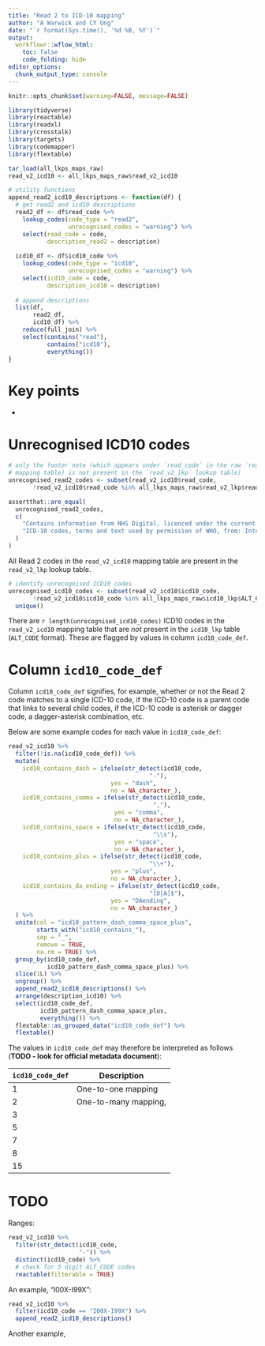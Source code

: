```yaml
---
title: "Read 2 to ICD-10 mapping"
author: "A Warwick and CY Ung"
date: "`r format(Sys.time(), '%d %B, %Y')`"
output: 
  workflowr::wflow_html:
    toc: false
    code_folding: hide
editor_options:
  chunk_output_type: console
---
```


```r
knitr::opts_chunk$set(warning=FALSE, message=FALSE)
```

```r
library(tidyverse)
library(reactable)
library(readxl)
library(crosstalk)
library(targets)
library(codemapper)
library(flextable)

tar_load(all_lkps_maps_raw)
read_v2_icd10 <- all_lkps_maps_raw$read_v2_icd10
```

```r
# utility functions
append_read2_icd10_descriptions <- function(df) {
  # get read2 and icd10 descriptions
  read2_df <- df$read_code %>%
    lookup_codes(code_type = "read2", 
                 unrecognised_codes = "warning") %>%
    select(read_code = code,
           description_read2 = description)
  
  icd10_df <- df$icd10_code %>%
    lookup_codes(code_type = "icd10",
                 unrecognised_codes = "warning") %>%
    select(icd10_code = code,
           description_icd10 = description)
  
  # append descriptions
  list(df,
       read2_df,
       icd10_df) %>%
    reduce(full_join) %>%
    select(contains("read"),
           contains("icd10"),
           everything())
}
```

# Key points

-   

# Unrecognised ICD10 codes

```r
# only the footer note (which appears under `read_code` in the raw `read_v2_icd10`
# mapping table) is not present in the `read_v2_lkp` lookup table)
unrecognised_read2_codes <- subset(read_v2_icd10$read_code,
       !read_v2_icd10$read_code %in% all_lkps_maps_raw$read_v2_lkp$read_code)

assertthat::are_equal(
  unrecognised_read2_codes,
  c(
    "Contains information from NHS Digital, licenced under the current version of the Open Government Licence available at www.nationalarchives.gov.uk/doc/open-government-licence/open-government-licence.htm",
    "ICD-10 codes, terms and text used by permission of WHO, from: International Statistical Classification of Diseases and Related Health Problems, Tenth Revision (ICD-10). Vols 1-3. Geneva, World Health Organization, 1992-2016."
  )
)
```

All Read 2 codes in the `read_v2_icd10` mapping table are present in the `read_v2_lkp` lookup table.

```r
# identify unrecognised ICD10 codes
unrecognised_icd10_codes <- subset(read_v2_icd10$icd10_code,
       !read_v2_icd10$icd10_code %in% all_lkps_maps_raw$icd10_lkp$ALT_CODE) %>% 
  unique()
```

There are `r length(unrecognised_icd10_codes)` ICD10 codes in the `read_v2_icd10` mapping table that are *not* present in the `icd10_lkp` table (`ALT_CODE` format). These are flagged by values in column `icd10_code_def`.

# Column `icd10_code_def`

Column `icd10_code_def` signifies, for example, whether or not the Read 2 code matches to a single ICD-10 code, if the ICD-10 code is a parent code that links to several child codes, if the ICD-10 code is asterisk or dagger code, a dagger-asterisk combination, etc.

Below are some example codes for each value in `icd10_code_def`:

```r
read_v2_icd10 %>%
  filter(!is.na(icd10_code_def)) %>%
  mutate(
    icd10_contains_dash = ifelse(str_detect(icd10_code,
                                        "-"),
                             yes = "dash",
                             no = NA_character_),
    icd10_contains_comma = ifelse(str_detect(icd10_code,
                                         ","),
                              yes = "comma",
                              no = NA_character_),
    icd10_contains_space = ifelse(str_detect(icd10_code,
                                         "\\s"),
                              yes = "space",
                              no = NA_character_),
    icd10_contains_plus = ifelse(str_detect(icd10_code,
                                        "\\+"),
                             yes = "plus",
                             no = NA_character_),
    icd10_contains_da_ending = ifelse(str_detect(icd10_code,
                                        "[D|A]$"),
                             yes = "DAending",
                             no = NA_character_)
  ) %>% 
  unite(col = "icd10_pattern_dash_comma_space_plus", 
        starts_with("icd10_contains_"), 
        sep = "_", 
        remove = TRUE, 
        na.rm = TRUE) %>% 
  group_by(icd10_code_def,
           icd10_pattern_dash_comma_space_plus) %>%
  slice(1L) %>%
  ungroup() %>% 
  append_read2_icd10_descriptions() %>% 
  arrange(description_icd10) %>% 
  select(icd10_code_def,
         icd10_pattern_dash_comma_space_plus,
         everything()) %>% 
  flextable::as_grouped_data("icd10_code_def") %>% 
  flextable()
```

The values in `icd10_code_def` may therefore be interpreted as follows (**TODO - look for official metadata document**):

| `icd10_code_def` | Description          |
|------------------|----------------------|
| 1                | One-to-one mapping   |
| 2                | One-to-many mapping, |
| 3                |                      |
| 5                |                      |
| 7                |                      |
| 8                |                      |
| 15               |                      |

# TODO

Ranges:

```r
read_v2_icd10 %>% 
  filter(str_detect(icd10_code,
                    "-")) %>% 
  distinct(icd10_code) %>% 
  # check for 5 digit ALT_CODE codes
  reactable(filterable = TRUE)
```

An example, "I00X-I99X ":

```r
read_v2_icd10 %>% 
  filter(icd10_code == "I00X-I99X") %>% 
  append_read2_icd10_descriptions()
```

Another example,
